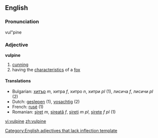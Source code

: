 ==English==

===Pronunciation===
vul"pine

===Adjective===
'''vulpine'''

# [[cunning]]
# having the [[characteristic]]s of a [[fox]]

====Translations====
*Bulgarian: [[хитър]] ''m'', хитра ''f'', хитро ''n'', хитри ''pl'' (1), лисича ''f'', лисичи ''pl'' (2)
*Dutch: [[geslepen]] (1), [[vosachtig]] (2)
*French: [[rusé]] (1)
*Romanian: [[şiret]] ''m'', [[şireată]] ''f'', [[şireţi]] ''m pl'', [[şirete]] ''f pl'' (1)

[[Category:English adjectives that lack inflection template]]

[[vi:vulpine]]
[[zh:vulpine]]